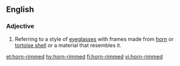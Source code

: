 ==English==

===Adjective===
{{en-adj|head=[[horn]]-[[rimmed]]|-}}
{{wikipedia|horn-rimmed glasses}}

# Referring to a style of [[eyeglasses]] with frames made from [[horn]] or [[tortoise shell]] or a material that resembles it.

[[et:horn-rimmed]]
[[hy:horn-rimmed]]
[[fi:horn-rimmed]]
[[vi:horn-rimmed]]